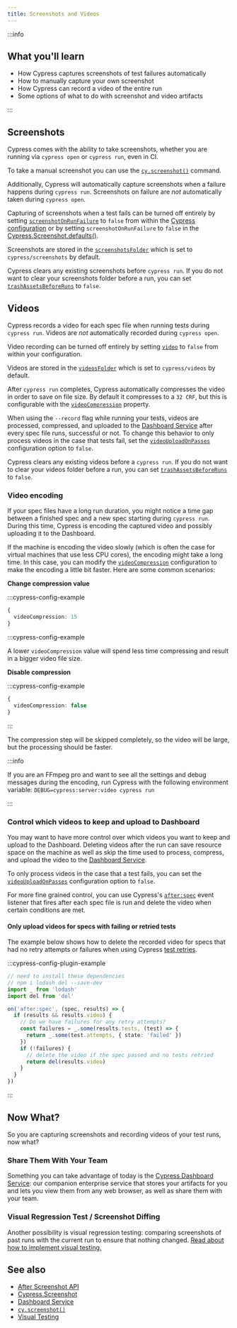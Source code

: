 ```yaml
---
title: Screenshots and Videos
---
```


:::info

## <Icon name="graduation-cap" /> What you'll learn

- How Cypress captures screenshots of test failures automatically
- How to manually capture your own screenshot
- How Cypress can record a video of the entire run
- Some options of what to do with screenshot and video artifacts

:::

## Screenshots

Cypress comes with the ability to take screenshots, whether you are running via
`cypress open` or `cypress run`, even in CI.

To take a manual screenshot you can use the
[`cy.screenshot()`](/api/commands/screenshot) command.

Additionally, Cypress will automatically capture screenshots when a failure
happens during `cypress run`. Screenshots on failure are _not_ automatically
taken during `cypress open`.

Capturing of screenshots when a test fails can be turned off entirely by setting
[`screenshotOnRunFailure`](/guides/references/configuration#screenshots) to
`false` from within the
[Cypress configuration](/guides/references/configuration) or by setting
`screenshotOnRunFailure` to `false` in the
[Cypress.Screenshot.defaults()](/api/cypress-api/screenshot-api).

Screenshots are stored in the
[`screenshotsFolder`](/guides/references/configuration#screenshots) which is set
to `cypress/screenshots` by default.

Cypress clears any existing screenshots before `cypress run`. If you do not want
to clear your screenshots folder before a run, you can set
[`trashAssetsBeforeRuns`](/guides/references/configuration#screenshots) to
`false`.

## Videos

Cypress records a video for each spec file when running tests during
`cypress run`. Videos are _not_ automatically recorded during `cypress open`.

Video recording can be turned off entirely by setting
[`video`](/guides/references/configuration#videos) to `false` from within your
configuration.

Videos are stored in the
[`videosFolder`](/guides/references/configuration#videos) which is set to
`cypress/videos` by default.

After `cypress run` completes, Cypress automatically compresses the video in
order to save on file size. By default it compresses to a `32 CRF`, but this is
configurable with the
[`videoCompression`](/guides/references/configuration#videos) property.

When using the `--record` flag while running your tests, videos are processed,
compressed, and uploaded to the
[Dashboard Service](/guides/dashboard/introduction) after every spec file runs,
successful or not. To change this behavior to only process videos in the case
that tests fail, set the
[`videoUploadOnPasses`](/guides/references/configuration#videos) configuration
option to `false`.

Cypress clears any existing videos before a `cypress run`. If you do not want to
clear your videos folder before a run, you can set
[`trashAssetsBeforeRuns`](/guides/references/configuration#videos) to `false`.

### Video encoding

If your spec files have a long run duration, you might notice a time gap between
a finished spec and a new spec starting during `cypress run`. During this time,
Cypress is encoding the captured video and possibly uploading it to the
Dashboard.

If the machine is encoding the video slowly (which is often the case for virtual
machines that use less CPU cores), the encoding might take a long time. In this
case, you can modify the
[`videoCompression`](/guides/references/configuration#videos) configuration to
make the encoding a little bit faster. Here are some common scenarios:

**Change compression value**

:::cypress-config-example

```ts
{
  videoCompression: 15
}
```

:::cypress-config-example

A lower `videoCompression` value will spend less time compressing and result in
a bigger video file size.

**Disable compression**

:::cypress-config-example

```ts
{
  videoCompression: false
}
```

:::

The compression step will be skipped completely, so the video will be large, but
the processing should be faster.

:::info

If you are an FFmpeg pro and want to see all the settings and debug messages
during the encoding, run Cypress with the following environment variable:
`DEBUG=cypress:server:video cypress run`

:::

### Control which videos to keep and upload to Dashboard

You may want to have more control over which videos you want to keep and upload
to the Dashboard. Deleting videos after the run can save resource space on the
machine as well as skip the time used to process, compress, and upload the video
to the [Dashboard Service](/guides/dashboard/introduction).

To only process videos in the case that a test fails, you can set the
[`videoUploadOnPasses`](/guides/references/configuration#videos) configuration
option to `false`.

For more fine grained control, you can use Cypress's
[`after:spec`](/api/plugins/after-spec-api) event listener that fires after each
spec file is run and delete the video when certain conditions are met.

#### Only upload videos for specs with failing or retried tests

The example below shows how to delete the recorded video for specs that had no
retry attempts or failures when using Cypress
[test retries](/guides/guides/test-retries).

:::cypress-config-plugin-example

```ts
// need to install these dependencies
// npm i lodash del --save-dev
import _ from 'lodash'
import del from 'del'
```

```ts
on('after:spec', (spec, results) => {
  if (results && results.video) {
    // Do we have failures for any retry attempts?
    const failures = _.some(results.tests, (test) => {
      return _.some(test.attempts, { state: 'failed' })
    })
    if (!failures) {
      // delete the video if the spec passed and no tests retried
      return del(results.video)
    }
  }
})
```

:::

## Now What?

So you are capturing screenshots and recording videos of your test runs, now
what?

### Share Them With Your Team

<!-- Line breaks removed to prevent random br elements -->

Something you can take advantage of today is the
[Cypress Dashboard Service](/guides/dashboard/introduction): our companion
enterprise service that stores your artifacts for you and lets you view them
from any web browser, as well as share them with your team.

### Visual Regression Test / Screenshot Diffing

Another possibility is visual regression testing: comparing screenshots of past
runs with the current run to ensure that nothing changed.
[Read about how to implement visual testing.](/guides/tooling/visual-testing)

## See also

- [After Screenshot API](/api/plugins/after-screenshot-api)
- [Cypress.Screenshot](/api/cypress-api/screenshot-api)
- [Dashboard Service](/guides/dashboard/introduction)
- [`cy.screenshot()`](/api/commands/screenshot)
- [Visual Testing](/guides/tooling/visual-testing)
